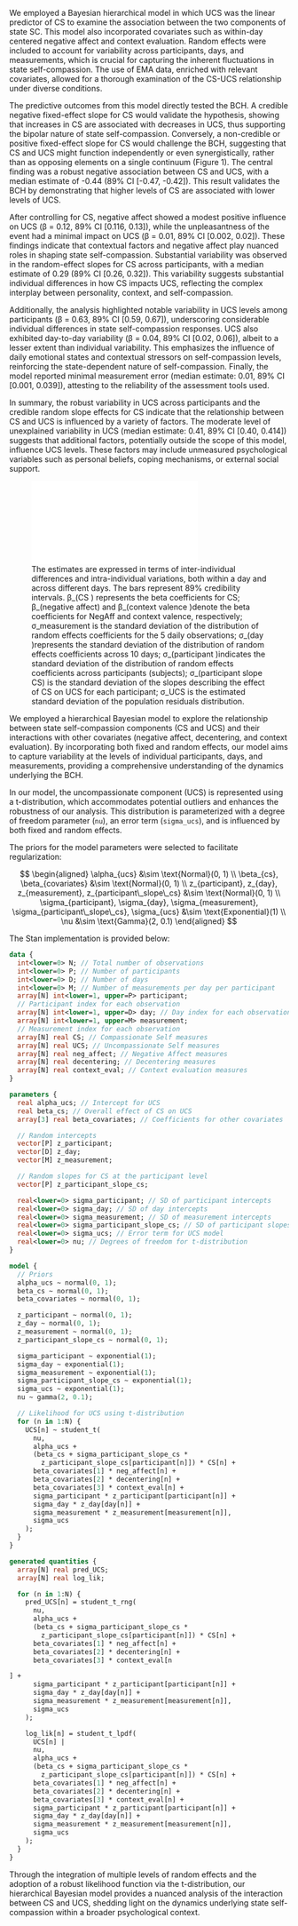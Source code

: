 We employed a Bayesian hierarchical model in which UCS was the linear predictor of CS to examine the association between the two components of state SC. This model also incorporated covariates such as within-day centered negative affect and context evaluation. Random effects were included to account for variability across participants, days, and measurements, which is crucial for capturing the inherent fluctuations in state self-compassion. The use of EMA data, enriched with relevant covariates, allowed for a thorough examination of the CS-UCS relationship under diverse conditions.

The predictive outcomes from this model directly tested the BCH. A credible negative fixed-effect slope for CS would validate the hypothesis, showing that increases in CS are associated with decreases in UCS, thus supporting the bipolar nature of state self-compassion. Conversely, a non-credible or positive fixed-effect slope for CS would challenge the BCH, suggesting that CS and UCS might function independently or even synergistically, rather than as opposing elements on a single continuum (Figure 1).
The central finding was a robust negative association between CS and UCS, with a median estimate of -0.44 (89% CI [-0.47, -0.42]). This result validates the BCH by demonstrating that higher levels of CS are associated with lower levels of UCS. 

After controlling for CS, negative affect showed a modest positive influence on UCS (β = 0.12, 89% CI [0.116, 0.13]), while the unpleasantness of the event had a minimal impact on UCS (β = 0.01, 89% CI [0.002, 0.02]). These findings indicate that contextual factors and negative affect play nuanced roles in shaping state self-compassion.
Substantial variability was observed in the random-effect slopes for CS across participants, with a median estimate of 0.29 (89% CI [0.26, 0.32]). This variability suggests substantial individual differences in how CS impacts UCS, reflecting the complex interplay between personality, context, and self-compassion.

Additionally, the analysis highlighted notable variability in UCS levels among participants (β = 0.63, 89% CI [0.59, 0.67]), underscoring considerable individual differences in state self-compassion responses. UCS also exhibited day-to-day variability (β = 0.04, 89% CI [0.02, 0.06]), albeit to a lesser extent than individual variability. This emphasizes the influence of daily emotional states and contextual stressors on self-compassion levels, reinforcing the state-dependent nature of self-compassion. Finally, the model reported minimal measurement error (median estimate: 0.01, 89% CI [0.001, 0.039]), attesting to the reliability of the assessment tools used.

In summary, the robust variability in UCS across participants and the credible random slope effects for CS indicate that the relationship between CS and UCS is influenced by a variety of factors. The moderate level of unexplained variability in UCS (median estimate: 0.41, 89% CI [0.40, 0.414]) suggests that additional factors, potentially outside the scope of this model, influence UCS levels. These factors may include unmeasured psychological variables such as personal beliefs, coping mechanisms, or external social support.

![The estimates are expressed in terms of inter-individual differences and intra-individual variations, both within a day and across different days. The bars represent 89% credibility intervals. β_(CS ) represents the beta coefficients for CS; β_(negative affect) and β_(context valence )denote the beta coefficients for NegAff and context valence, respectively; σ_measurement is the standard deviation of the distribution of random effects coefficients for the 5 daily observations; σ_(day )represents the standard deviation of the distribution of random effects coefficients across 10 days; σ_(participant )indicates the standard deviation of the distribution of random effects coefficients across participants (subjects); σ_(participant slope CS) is the standard deviation of the slopes describing the effect of CS on UCS for each participant; σ_UCS is the estimated standard deviation of the population residuals distribution.](sections/figures/plot_bch_piel.pdf)


We employed a hierarchical Bayesian model to explore the relationship between state self-compassion components (CS and UCS) and their interactions with other covariates (negative affect, decentering, and context evaluation). By incorporating both fixed and random effects, our model aims to capture variability at the levels of individual participants, days, and measurements, providing a comprehensive understanding of the dynamics underlying the BCH.

In our model, the uncompassionate component (UCS) is represented using a t-distribution, which accommodates potential outliers and enhances the robustness of our analysis. This distribution is parameterized with a degree of freedom parameter (`nu`), an error term (`sigma_ucs`), and is influenced by both fixed and random effects.

The priors for the model parameters were selected to facilitate regularization:

$$   
\begin{aligned}
\alpha_{ucs} &\sim \text{Normal}(0, 1) \\
\beta_{cs}, \beta_{covariates} &\sim \text{Normal}(0, 1) \\
z_{participant}, z_{day}, z_{measurement}, z_{participant\_slope\_cs} &\sim \text{Normal}(0, 1) \\
\sigma_{participant}, \sigma_{day}, \sigma_{measurement}, \sigma_{participant\_slope\_cs}, \sigma_{ucs} &\sim \text{Exponential}(1) \\
\nu &\sim \text{Gamma}(2, 0.1)
\end{aligned}
$$

The Stan implementation is provided below:

```stan
data {
  int<lower=0> N; // Total number of observations
  int<lower=0> P; // Number of participants
  int<lower=0> D; // Number of days
  int<lower=0> M; // Number of measurements per day per participant
  array[N] int<lower=1, upper=P> participant; 
  // Participant index for each observation
  array[N] int<lower=1, upper=D> day; // Day index for each observation
  array[N] int<lower=1, upper=M> measurement; 
  // Measurement index for each observation
  array[N] real CS; // Compassionate Self measures
  array[N] real UCS; // Uncompassionate Self measures
  array[N] real neg_affect; // Negative Affect measures
  array[N] real decentering; // Decentering measures
  array[N] real context_eval; // Context evaluation measures
}

parameters {
  real alpha_ucs; // Intercept for UCS
  real beta_cs; // Overall effect of CS on UCS
  array[3] real beta_covariates; // Coefficients for other covariates

  // Random intercepts
  vector[P] z_participant;
  vector[D] z_day;
  vector[M] z_measurement;

  // Random slopes for CS at the participant level
  vector[P] z_participant_slope_cs;

  real<lower=0> sigma_participant; // SD of participant intercepts
  real<lower=0> sigma_day; // SD of day intercepts
  real<lower=0> sigma_measurement; // SD of measurement intercepts
  real<lower=0> sigma_participant_slope_cs; // SD of participant slopes for CS
  real<lower=0> sigma_ucs; // Error term for UCS model
  real<lower=0> nu; // Degrees of freedom for t-distribution
}

model {
  // Priors
  alpha_ucs ~ normal(0, 1);
  beta_cs ~ normal(0, 1);
  beta_covariates ~ normal(0, 1);

  z_participant ~ normal(0, 1);
  z_day ~ normal(0, 1);
  z_measurement ~ normal(0, 1);
  z_participant_slope_cs ~ normal(0, 1);

  sigma_participant ~ exponential(1);
  sigma_day ~ exponential(1);
  sigma_measurement ~ exponential(1);
  sigma_participant_slope_cs ~ exponential(1);
  sigma_ucs ~ exponential(1);
  nu ~ gamma(2, 0.1);

  // Likelihood for UCS using t-distribution
  for (n in 1:N) {
    UCS[n] ~ student_t(
      nu,
      alpha_ucs +
      (beta_cs + sigma_participant_slope_cs *
        z_participant_slope_cs[participant[n]]) * CS[n] +
      beta_covariates[1] * neg_affect[n] +
      beta_covariates[2] * decentering[n] +
      beta_covariates[3] * context_eval[n] +
      sigma_participant * z_participant[participant[n]] +
      sigma_day * z_day[day[n]] +
      sigma_measurement * z_measurement[measurement[n]],
      sigma_ucs
    );
  }
}

generated quantities {
  array[N] real pred_UCS;
  array[N] real log_lik;

  for (n in 1:N) {
    pred_UCS[n] = student_t_rng(
      nu,
      alpha_ucs +
      (beta_cs + sigma_participant_slope_cs *
        z_participant_slope_cs[participant[n]]) * CS[n] +
      beta_covariates[1] * neg_affect[n] +
      beta_covariates[2] * decentering[n] +
      beta_covariates[3] * context_eval[n

] +
      sigma_participant * z_participant[participant[n]] +
      sigma_day * z_day[day[n]] +
      sigma_measurement * z_measurement[measurement[n]],
      sigma_ucs
    );

    log_lik[n] = student_t_lpdf(
      UCS[n] |
      nu,
      alpha_ucs +
      (beta_cs + sigma_participant_slope_cs *
        z_participant_slope_cs[participant[n]]) * CS[n] +
      beta_covariates[1] * neg_affect[n] +
      beta_covariates[2] * decentering[n] +
      beta_covariates[3] * context_eval[n] +
      sigma_participant * z_participant[participant[n]] +
      sigma_day * z_day[day[n]] +
      sigma_measurement * z_measurement[measurement[n]],
      sigma_ucs
    );
  }
}
```

Through the integration of multiple levels of random effects and the adoption of a robust likelihood function via the t-distribution, our hierarchical Bayesian model provides a nuanced analysis of the interaction between CS and UCS, shedding light on the dynamics underlying state self-compassion within a broader psychological context.


